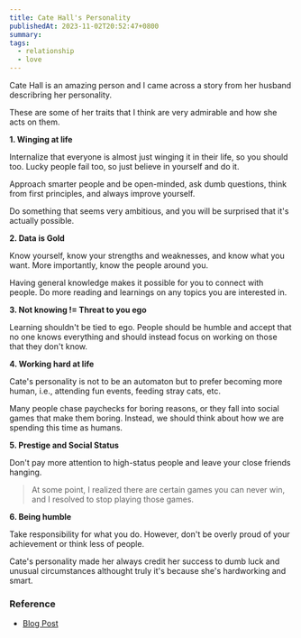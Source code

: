 ```yaml
---
title: Cate Hall's Personality
publishedAt: 2023-11-02T20:52:47+0800
summary:
tags:
  - relationship
  - love
---
```


Cate Hall is an amazing person and I came across a story from her husband describring her personality.

These are some of her traits that I think are very admirable and how she acts on them.

**1. Winging at life**

Internalize that everyone is almost just winging it in their life, so you should too. Lucky people fail too, so just believe in yourself and do it.

Approach smarter people and be open-minded, ask dumb questions, think from first principles, and always improve yourself.

Do something that seems very ambitious, and you will be surprised that it's actually possible.

**2. Data is Gold**

Know yourself, know your strengths and weaknesses, and know what you want. More importantly, know the people around you.

Having general knowledge makes it possible for you to connect with people. Do more reading and learnings on any topics you are interested in.

**3. Not knowing != Threat to you ego**

Learning shouldn't be tied to ego. People should be humble and accept that no one knows everything and should instead focus on working on those that they don't know.

**4. Working hard at life**

Cate's personality is not to be an automaton but to prefer becoming more human, i.e., attending fun events, feeding stray cats, etc.

Many people chase paychecks for boring reasons, or they fall into social games that make them boring. Instead, we should think about how we are spending this time as humans.

**5. Prestige and Social Status**

Don't pay more attention to high-status people and leave your close friends hanging.

> At some point, I realized there are certain games you can never win, and I resolved to stop playing those games.

**6. Being humble**

Take responsibility for what you do. However, don't be overly proud of your achievement or think less of people.

Cate's personality made her always credit her success to dumb luck and unusual circumstances althought truly it's because she's hardworking and smart.

### Reference

- [Blog Post](https://sashachapin.substack.com/p/things-you-learn-dating-cate-hall?curius=2790)
